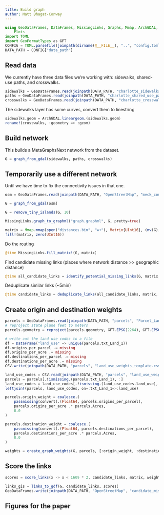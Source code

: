 ```yaml
---
title: Build graph
author: Matt Bhagat-Conway
---
```


```julia
using GeoDataFrames, DataFrames, MissingLinks, Graphs, Mmap, ArchGDAL, MetaGraphsNext, CSV,
    Plots
import TOML
import GeoFormatTypes as GFT
CONFIG = TOML.parsefile(joinpath(dirname(@__FILE__), "..", "config.toml"))
DATA_PATH = CONFIG["data_path"]
```

## Read data

We currently have three data files we're working with: sidewalks, shared-use paths, and crosswalks.

```julia
sidewalks = GeoDataFrames.read(joinpath(DATA_PATH, "charlotte_sidewalks.gpkg"))
paths = GeoDataFrames.read(joinpath(DATA_PATH, "charlotte_shared_use_paths.gpkg"))
crosswalks = GeoDataFrames.read(joinpath(DATA_PATH, "charlotte_crosswalks.shp"))
```

The sidewalks layer has some curves, convert them to linestring

```julia
sidewalks.geom = ArchGDAL.lineargeom.(sidewalks.geom)
rename!(crosswalks, :geometry => :geom)
```

## Build network

This builds a MetaGraphsNext network from the dataset.

```julia
G = graph_from_gdal(sidewalks, paths, crosswalks)
```

## Temporarily use a different network

Until we have time to fix the connectivity issues in that one.

```julia
osm = GeoDataFrames.read(joinpath(DATA_PATH, "OpenStreetMap", "meck_county_network_projected.gpkg"))
```

```julia
G = graph_from_gdal(osm)
```

```julia
G = remove_tiny_islands(G, 10)
```

```julia
MissingLinks.graph_to_graphml("graph.graphml", G, pretty=true)
```

```julia
matrix = Mmap.mmap(open("distances.bin", "w+"), Matrix{UInt16}, (nv(G), nv(G)); grow=true)
fill!(matrix, zero(UInt16))
```

Do the routing

```julia
@time MissingLinks.fill_matrix!(G, matrix)
```

Find candidate missing links (places where network distance >> geographic distance)

```julia
@time all_candidate_links = identify_potential_missing_links(G, matrix, 100, 1000)
```

Deduplicate similar links (~5min)

```julia
@time candidate_links = deduplicate_links(all_candidate_links, matrix, 100)
```

## Create origin and destination weights

```julia
parcels = GeoDataFrames.read(joinpath(DATA_PATH, "parcels", "Parcel_LandUse.shp"));
# reproject state plane feet to meters
parcels.geometry = reproject(parcels.geometry, GFT.EPSG(2264), GFT.EPSG(32119));
```

```julia
# write out the land use codes to a file
df = DataFrame("land_use" => unique(parcels.txt_Land_1))
df.origins_per_parcel .= missing
df.origins_per_acre .= missing
df.destinations_per_parcel .= missing
df.destinations_per_acre .= missing
CSV.write(joinpath(DATA_PATH, "parcels", "land_use_weights_template.csv"), df)
```

```julia
land_use_codes = CSV.read(joinpath(DATA_PATH, "parcels", "land_use_weights.csv"), DataFrame)
parcels = parcels[.!ismissing.(parcels.txt_Land_1), :]
land_use_codes = land_use_codes[.!ismissing.(land_use_codes.land_use), :]
leftjoin!(parcels, land_use_codes, on=:txt_Land_1=>:land_use)
```

```julia
parcels.origin_weight = coalesce.(
    passmissing(convert).(Float64, parcels.origins_per_parcel),
    parcels.origins_per_acre .* parcels.Acres,
    0.0
)
```

```julia
parcels.destination_weight = coalesce.(
    passmissing(convert).(Float64, parcels.destinations_per_parcel),
    parcels.destinations_per_acre .* parcels.Acres,
    0.0
)
```

```julia
weights = create_graph_weights(G, parcels, [:origin_weight, :destination_weight], 20)
```

## Score the links

```julia
scores = score_links(x -> x < 1609 * 2, candidate_links, matrix, weights[:, 1], weights[:, 2], 1609 * 2)
```

```julia
links_gis = links_to_gdf(G, candidate_links, scores)
GeoDataFrames.write(joinpath(DATA_PATH, "OpenStreetMap", "candidate_missing_links.gpkg"), links_gis)
```

## Figures for the paper